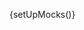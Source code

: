 
{setUpMocks()}

<Meta
  title="Modular Checkout/Sub-components/Bank Account Form"
  Components="justifi-bank-account-form"
  of={JustifiBankAccount}
/>

<Title />

---

Renders a form for collecting bank account details as part of a checkout flow.

This subcomponent is **designed to be used within** the `justifi-modular-checkout` and **does not accept props directly**. Instead, it relies on the shared state passed through the Stencil Store, managed by the `justifi-modular-checkout` component.

> **Note:** If you are using this sub component, you also need to provide billing information. This can be done by adding the `justifi-billing-information-form` sub component or by passing the `billingInformation` object as an argument to the `submitCheckout` method called on the `justify-modular-checkout`. See the [modular checkout docs](/docs/modular-checkout-modular-checkout--docs) for more information..

```javascript
const billingInformation = {
  name: 'John Doe',;
  address_line1: '123 Main St',
  address_line2: 'Apt 4B', // Optional
  address_city:  'Springfield',
  address_state:  'IL', // Two-letter state code
  address_postal_code: '62701',
};

modularCheckout.submitCheckout(billingInformation);
```

**Authorization** and business context are also handled by `justifi-modular-checkout`, which manages authentication tokens and related configuration.

This component exposes **no public methods or properties** and is not intended for standalone use.

# Example Usage

---

<ComponentBox>
  <justifi-modular-checkout
    account-id="acc_123"
    auth-token="123abc"
    checkout-id="cho_123"
  >
    <justifi-bank-account-form />
  </justifi-modular-checkout>
</ComponentBox>

---

<Source dark language="html" code={codeExampleFull} />
